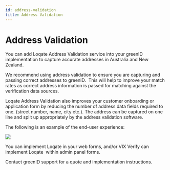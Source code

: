 ```yaml
---
id: address-validation
title: Address Validation
---
```


# Address Validation

You can add Loqate Address Validation service into your greenID implementation to capture accurate addresses in Australia and New Zealand. 

We recommend using address validation to ensure you are capturing and passing correct addresses to greenID.  This will help to improve your match rates as correct address information is passed for matching against the verification data sources.

Loqate Address Validation also improves your customer onboarding or application form by reducing the number of address data fields required to one. (street number, name, city etc.). The address can be captured on one line and split up appropriately by the address validation software.&#x20;

The following is an example of the end-user experience:

![](/img/address-matching-screenshot.png)

You can implement Loqate in your web forms, and/or VIX Verify can implement Loqate  within admin panel forms. 

Contact greenID support for a quote and implementation instructions.
